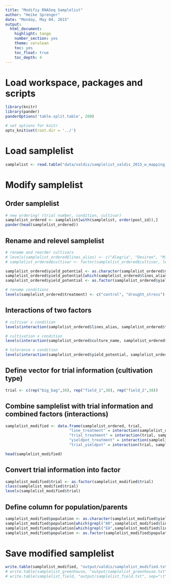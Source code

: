 ```yaml
---
title: "Modifiy RNASeq Samplelist"
author: "Heike Sprenger"
date: "Monday, May 04, 2015"
output:
  html_document:
    highlight: tango
    number_section: yes
    theme: cerulean
    toc: yes
    toc_float: true
    toc_depth: 4
---
```


# Load workspace, packages and scripts
```r
library(knitr)
library(pander)
panderOptions('table.split.table', 200)

# set options for knitr
opts_knit$set(root.dir = '../')
```

# Load samplelist
```r
samplelist <- read.table("data/valdis/samplelist_valdis_2015_w_mapping_stats.txt", header=TRUE, sep = "\t")
```

# Modify samplelist
## Order samplelist
```r
# new ordering! (trial number, condition, cultivar)
samplelist_ordered <- samplelist[with(samplelist, order(pool_id)),]
pander(head(samplelist_ordered))
```

## Rename and relevel samplelist
```r
# rename and reorder cultivars
# levels(samplelist_ordered$lines_alias) <- c("Alegria", "Desiree", "Milva", "Saturna")
# samplelist_ordered$cultivar <- factor(samplelist_ordered$cultivar, levels=c("Alegria", "Milva", "Desiree", "Saturna"))

samplelist_ordered$yield_potential <- as.character(samplelist_ordered$yield_potential)
samplelist_ordered$yield_potential[which(samplelist_ordered$lines_alias %in% c("Albatros", "Euroresa", "Ramses"))] <- "parent"
samplelist_ordered$yield_potential <- as.factor(samplelist_ordered$yield_potential)

# rename conditions
levels(samplelist_ordered$treatment) <- c("control", "drought_stress")
```

## Interactions of two factors
```r
# cultivar x condition
levels(interaction(samplelist_ordered$lines_alias, samplelist_ordered$treatment))

# cultivation x condition
levels(interaction(samplelist_ordered$culture_name, samplelist_ordered$treatment))

# tolerance x condition
levels(interaction(samplelist_ordered$yield_potential, samplelist_ordered$treatment))
```

## Define vector for trial information (cultivation type)
```r
trial <- c(rep("big_bag",38), rep("field_1",38), rep("field_2",38))
```

## Combine samplelist with trial information and combined factors (interactions)
```r

samplelist_modified <- data.frame(samplelist_ordered, trial, 
                            "line_treatment" = interaction(samplelist_ordered$lines_alias, samplelist_ordered$treatment), 
                            "trial_treatment" = interaction(trial, samplelist_ordered$treatment), 
                            "yieldpot_treatment" = interaction(samplelist_ordered$yield_potential, samplelist_ordered$treatment),
                            "trial_yieldpot" = interaction(trial, samplelist_ordered$yield_potential))

head(samplelist_modified)
```

## Convert trial information into factor
```r
samplelist_modified$trial <- as.factor(samplelist_modified$trial)
class(samplelist_modified$trial)
levels(samplelist_modified$trial)
```

## Define column for population/parents
```r
samplelist_modified$population <- as.character(samplelist_modified$yield_potential)
samplelist_modified$population[which(grepl("AR",samplelist_modified$lines_alias))] <- "AxR"
samplelist_modified$population[which(grepl("EA",samplelist_modified$lines_alias))] <- "ExA"
samplelist_modified$population <- as.factor(samplelist_modified$population)
```

# Save modified samplelist
```r
write.table(samplelist_modified, "output/valdis/samplelist_modified.txt", sep="\t")
# write.table(samplelist_greenhouse, "output/samplelist_greenhouse.txt", sep="\t")
# write.table(samplelist_field, "output/samplelist_field.txt", sep="\t")
```

